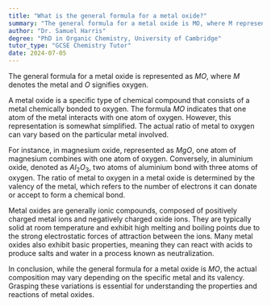 ```yaml
---
title: "What is the general formula for a metal oxide?"
summary: "The general formula for a metal oxide is MO, where M represents the metal and O represents oxygen."
author: "Dr. Samuel Harris"
degree: "PhD in Organic Chemistry, University of Cambridge"
tutor_type: "GCSE Chemistry Tutor"
date: 2024-07-05
---
```


The general formula for a metal oxide is represented as $MO$, where $M$ denotes the metal and $O$ signifies oxygen.

A metal oxide is a specific type of chemical compound that consists of a metal chemically bonded to oxygen. The formula $MO$ indicates that one atom of the metal interacts with one atom of oxygen. However, this representation is somewhat simplified. The actual ratio of metal to oxygen can vary based on the particular metal involved.

For instance, in magnesium oxide, represented as $MgO$, one atom of magnesium combines with one atom of oxygen. Conversely, in aluminium oxide, denoted as $Al_2O_3$, two atoms of aluminium bond with three atoms of oxygen. The ratio of metal to oxygen in a metal oxide is determined by the valency of the metal, which refers to the number of electrons it can donate or accept to form a chemical bond.

Metal oxides are generally ionic compounds, composed of positively charged metal ions and negatively charged oxide ions. They are typically solid at room temperature and exhibit high melting and boiling points due to the strong electrostatic forces of attraction between the ions. Many metal oxides also exhibit basic properties, meaning they can react with acids to produce salts and water in a process known as neutralization.

In conclusion, while the general formula for a metal oxide is $MO$, the actual composition may vary depending on the specific metal and its valency. Grasping these variations is essential for understanding the properties and reactions of metal oxides.
    